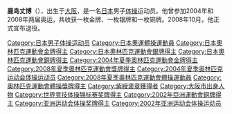 {{MedalTableTop}}
{{MedalCountry|{{JPN}}}}
{{MedalCompetition|[[奧林匹克運動會|奧林匹克運動會]]}}
{{MedalSilver| [[2008年夏季奧林匹克運動會|2008年 北京]]|[[2008年夏季奧林匹克運動會體操比賽|團隊]]}}
{{MedalGold  | [[2004年夏季奧林匹克運動會|2004年 雅典]] | [[2004年夏季奧林匹克運動會體操比賽|團隊]]}}
{{MedalBronze| [[2004年夏季奧林匹克運動會|2004年 雅典]] | [[2004年夏季奧林匹克運動會體操比賽|鞍馬]]}}
{{MedalCompetition|[[世界體育錦標賽|世界錦標賽]]}}
{{MedalGold | [[2003年世界體操錦標賽|2003年 安那罕]]|單槓}}
{{MedalGold | [[2003年世界體操錦標賽|2003年 安那罕]]|鞍馬}}
{{MedalBronze| [[2002年世界體操錦標賽|2002年 德布勒森]]|鞍馬}}
{{MedalBronze| [[2003年世界體操錦標賽|2003年 安那罕]]|團隊}}
{{MedalBronze| [[2005年世界體操錦標賽|2005年 墨爾本]]|鞍馬}}
{{MedalBottom}}
{{japanese|japanese=鹿島丈博|kana=かしまたけひろ|romaji=Kashima Takehiro}}

'''鹿岛丈博'''（{{bd|1980年|7月16日|||Kashima Takehiro}}），出生于[[大阪市|大阪]]，是一名[[日本|日本]]男子[[体操|体操]]运动员。他曾参加2004年和2008年两届奥运，共收获一枚金牌、一枚银牌和一枚铜牌。2008年10月，他正式宣布退役。

{{Japan-sport-bio-stub}}
{{世界體操錦標賽男子單槓冠軍}}
{{世界體操錦標賽男子鞍馬冠軍}}
{{DEFAULTSORT:Kashima Takehiro}}
[[Category:日本男子体操运动员|Category:日本男子体操运动员]]
[[Category:日本奧運體操運動員|Category:日本奧運體操運動員]]
[[Category:日本奧林匹克運動會金牌得主|Category:日本奧林匹克運動會金牌得主]]
[[Category:日本奧林匹克運動會銀牌得主|Category:日本奧林匹克運動會銀牌得主]]
[[Category:日本奧林匹克運動會銅牌得主|Category:日本奧林匹克運動會銅牌得主]]
[[Category:2004年夏季奧林匹克運動會金牌得主|Category:2004年夏季奧林匹克運動會金牌得主]]
[[Category:2008年夏季奧林匹克運動會獎牌得主|Category:2008年夏季奧林匹克運動會獎牌得主]]
[[Category:2004年夏季奥林匹克运动会体操运动员|Category:2004年夏季奥林匹克运动会体操运动员]]
[[Category:2008年夏季奧林匹克運動會體操運動員|Category:2008年夏季奧林匹克運動會體操運動員]]
[[Category:奧林匹克運動會體操獎牌得主|Category:奧林匹克運動會體操獎牌得主]]
[[Category:紫綬褒章獲得者|Category:紫綬褒章獲得者]]
[[Category:大阪市出身人物|Category:大阪市出身人物]]
[[Category:世界竞技体操锦标赛奖牌得主|Category:世界竞技体操锦标赛奖牌得主]]
[[Category:2002年亞洲運動會銅牌得主|Category:2002年亞洲運動會銅牌得主]]
[[Category:亚洲运动会体操奖牌得主|Category:亚洲运动会体操奖牌得主]]
[[Category:2002年亚洲运动会体操运动员|Category:2002年亚洲运动会体操运动员]]